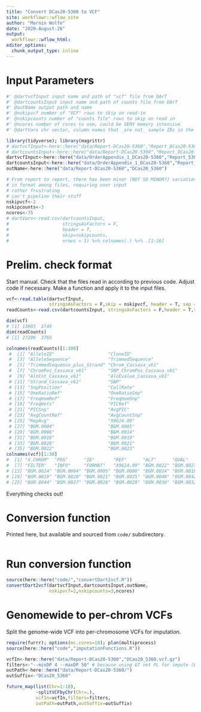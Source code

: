 ```yaml
---
title: "Convert DCas20-5360 to VCF"
site: workflowr::wflow_site
author: "Marnin Wolfe"
date: "2020-August-26"
output: 
  workflowr::wflow_html:
editor_options:
  chunk_output_type: inline
---
```


# Input Parameters
```r
#' @dartvcfInput input name and path of "vcf" file from DArT
#' @dartcountsInput input name and path of counts file from DArT
#' @outName output path and name
#' @nskipvcf number of "VCF" rows to skip on read-in
#' @nskipcounts number of "counts file" rows to skip on read in
#' @ncores number of cores to use, could be VERY memory intensive
#' @dartVars chr vector, column names that _are not_ sample IDs in the read-counts file. I use this internally to assign the sampleIDs in the VCF file

library(tidyverse); library(magrittr)
# dartvcfInput<-here::here("data/Report-DCas20-5360","Report_DCas20-5360_SNP_VCF_Version_6.csv")
# dartcountsInput<-here::here("data/Report-DCas20-5360","Report_DCas20-5360_SNP_Counts_Version_6_final.csv")
dartvcfInput<-here::here("data/OrderAppendix_1_DCas20-5360","Report_5360_coanalysis_version6_VCF.txt")
dartcountsInput<-here::here("data/OrderAppendix_1_DCas20-5360","Report_5360_coanalysis_counts.csv")
outName<-here::here("data/Report-DCas20-5360","DCas20_5360")

# From report to report, there has been minor (NOT SO MINOR?) variation
# in format among files, requiring user input
# rather frustrating
# can't pipeline their stuff
nskipvcf<-2 
nskipcounts<-3
ncores<-75
# dartVars<-read.csv(dartcountsInput, 
#                    stringsAsFactors = F,
#                    header = T,
#                    skip=nskipcounts,
#                    nrows = 1) %>% colnames(.) %>% .[1:26] 

```

# Prelim. check format

Start manual. Check that the files read in according to previous code. Adjust code if necessary. Make a function and apply it to the input files.

```r
vcf<-read.table(dartvcfInput,
                stringsAsFactors = F,skip = nskipvcf, header = T, sep = "\t", comment.char = "")
readCounts<-read.csv(dartcountsInput, stringsAsFactors = F,header = T,skip=nskipcounts)

dim(vcf)
# [1] 13603  3749
dim(readCounts)
# [1] 27206  3765

colnames(readCounts)[1:100]
 #  [1] "AlleleID"                    "CloneID"                    
 #  [3] "AlleleSequence"              "TrimmedSequence"            
 #  [5] "TrimmedSequence_plus_Strand" "Chrom_Cassava_v61"          
 #  [7] "ChromPos_Cassava_v61"        "SNP_ChromPos_Cassava_v61"   
 #  [9] "AlnCnt_Cassava_v61"          "AlnEvalue_Cassava_v61"      
 # [11] "Strand_Cassava_v61"          "SNP"                        
 # [13] "SnpPosition"                 "CallRate"                   
 # [15] "OneRatioRef"                 "OneRatioSnp"                
 # [17] "FreqHomRef"                  "FreqHomSnp"                 
 # [19] "FreqHets"                    "PICRef"                     
 # [21] "PICSnp"                      "AvgPIC"                     
 # [23] "AvgCountRef"                 "AvgCountSnp"                
 # [25] "RepAvg"                      "X9624.09"                   
 # [27] "BGM.0004"                    "BGM.0005"                   
 # [29] "BGM.0006"                    "BGM.0014"                   
 # [31] "BGM.0018"                    "BGM.0019"                   
 # [33] "BGM.0020"                    "BGM.0021"                   
 # [35] "BGM.0022"                    "BGM.0023" 
colnames(vcf)[1:30]
#  [1] "X.CHROM"  "POS"      "ID"       "REF"      "ALT"      "QUAL"    
#  [7] "FILTER"   "INFO"     "FORMAT"   "X9624.09" "BGM.0022" "BGM.0023"
# [13] "BGM.0024" "BGM.0004" "BGM.0005" "BGM.0006" "BGM.0014" "BGM.0018"
# [19] "BGM.0019" "BGM.0020" "BGM.0021" "BGM.0025" "BGM.0040" "BGM.0042"
# [25] "BGM.0044" "BGM.0027" "BGM.0028" "BGM.0029" "BGM.0030" "BGM.0032"
```

Everything checks out!

# Conversion function
Printed here, but available and sourced from `code/` subdirectory.
```r
```


# Run conversion function
```r
source(here::here("code/","convertDart2vcf.R"))
convertDart2vcf(dartvcfInput,dartcountsInput,outName,
                nskipvcf=2,nskipcounts=3,ncores)
```

# Genomewide to per-chrom VCFs

Split the genome-wide VCF into per-chromosome VCFs for imputation.

```r
require(furrr); options(mc.cores=18); plan(multiprocess)
source(here::here("code","imputationFunctions.R"))

vcfIn<-here::here("data/Report-DCas20-5360","DCas20_5360.vcf.gz")
filters<-"--minDP 4 --maxDP 50" # because using GT not PL for impute (Beagle5)
outPath<-here::here("data/Report-DCas20-5360/")
outSuffix<-"DCas20_5360"

future_map(list(Chr=1:18),
           ~splitVCFbyChr(Chr=.),
           vcfIn=vcfIn,filters=filters,
           outPath=outPath,outSuffix=outSuffix)
```

